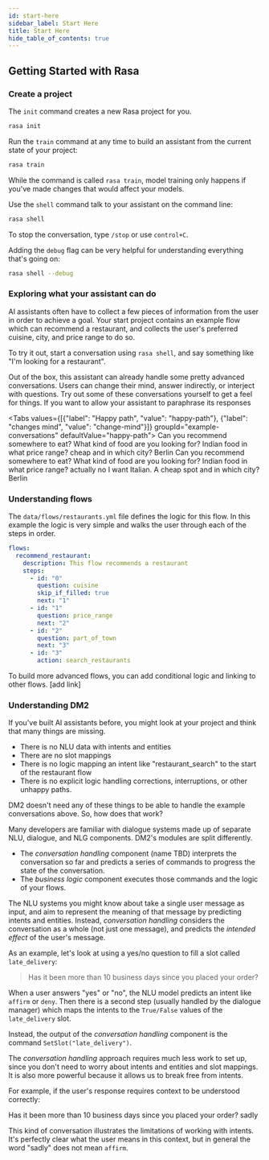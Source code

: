 ```yaml
---
id: start-here
sidebar_label: Start Here
title: Start Here
hide_table_of_contents: true
---
```



## Getting Started with Rasa

### Create a project

The `init` command creates a new Rasa project for you.

```bash
rasa init
```

Run the `train` command at any time to build an assistant from the current state of your project:

```bash
rasa train
```

While the command is called `rasa train`, model training only happens if you've made changes that would affect your models.

Use the `shell` command talk to your assistant on the command line:

```bash
rasa shell
```

To stop the conversation, type `/stop` or use `control+C`.

Adding the `debug` flag can be very helpful for understanding everything that's going on:

```bash
rasa shell --debug
```

### Exploring what your assistant can do

AI assistants often have to collect a few pieces of information from the user in order to achieve a goal.
Your start project contains an example flow which can recommend a restaurant, and collects the user's preferred cuisine, city, and price range to do so.


To try it out, start a conversation using `rasa shell`, and say something like "I'm looking for a restaurant". 

Out of the box, this assistant can already handle some pretty advanced conversations. Users can change their mind,
answer indirectly, or interject with questions. Try out some of these conversations yourself to get a feel for things.
If you want to allow your assistant to paraphrase its responses

<Tabs values={[{"label": "Happy path", "value": "happy-path"}, {"label": "changes mind", "value": "change-mind"}]}  groupId="example-conversations" defaultValue="happy-path">
  <TabItem value="happy-path">
    <Chat caption="happy path">
    <ChatUserText>Can you recommend somewhere to eat?</ChatUserText>
    <ChatBotText>What kind of food are you looking for?</ChatBotText>
    <ChatUserText>Indian food</ChatUserText>
    <ChatBotText>in what price range?</ChatBotText>
    <ChatUserText>cheap</ChatUserText>
    <ChatBotText>and in which city?</ChatBotText>
    <ChatUserText>Berlin</ChatUserText>
    </Chat>
  </TabItem>
  <TabItem value="change-mind">
    <Chat caption="user changes their mind">
    <ChatUserText>Can you recommend somewhere to eat?</ChatUserText>
    <ChatBotText>What kind of food are you looking for?</ChatBotText>
    <ChatUserText>Indian food</ChatUserText>
    <ChatBotText>in what price range?</ChatBotText>
    <ChatUserText>actually no I want Italian. A cheap spot</ChatUserText>
    <ChatBotText>and in which city?</ChatBotText>
    <ChatUserText>Berlin</ChatUserText>
    </Chat>
  </TabItem>
</Tabs>


### Understanding flows

The `data/flows/restaurants.yml` file defines the logic for this flow. In this example the logic is very simple
and walks the user through each of the steps in order. 

```yaml
flows:
  recommend_restaurant:
    description: This flow recommends a restaurant
    steps:
      - id: "0"
        question: cuisine
        skip_if_filled: true
        next: "1"
      - id: "1"
        question: price_range
        next: "2"
      - id: "2"
        question: part_of_town
        next: "3"
      - id: "3"
        action: search_restaurants
```

To build more advanced flows, you can add conditional logic and linking to other flows. [add link]

### Understanding DM2

If you've built AI assistants before, you might look at your project and think that many things are missing.

* There is no NLU data with intents and entities
* There are no slot mappings
* There is no logic mapping an intent like "restaurant_search" to the start of the restaurant flow
* There is no explicit logic handling corrections, interruptions, or other unhappy paths.

DM2 doesn't need any of these things to be able to handle the example conversations above. So, how does that work?

Many developers are familiar with dialogue systems made up of separate NLU, dialogue, and NLG components.
DM2's modules are split differently. 

* The *conversation handling* component (name TBD) interprets the conversation so far and predicts 
a series of commands to progress the state of the conversation.
* The *business logic* component executes those commands and the logic of your flows. 

The NLU systems you might know about take a single user message as input, and aim to represent
the meaning of that message by predicting intents and entities. 
Instead, *conversation handling* considers the conversation as a whole (not just one message),
and predicts the *intended effect* of the user's message. 

As an example, let's look at using a yes/no question to fill a slot called `late_delivery`:

> Has it been more than 10 business days since you placed your order?

When a user answers "yes" or "no", the NLU model predicts an intent like `affirm` or `deny`.
Then there is a second step (usually handled by the dialogue manager) which maps the intents to
the `True/False` values of the `late_delivery` slot. 

Instead, the output of the *conversation handling* component is the command `SetSlot("late_delivery")`.

The *conversation handling* approach requires much less work to set up, since you don't need to worry about
intents and entities and slot mappings. It is also more powerful because it allows us to break free from intents.

For example, if the user's response requires context to be understood correctly:

<Chat caption="pragmatic understanding">
<ChatBotText>Has it been more than 10 business days since you placed your order?</ChatBotText>
<ChatUserText>sadly</ChatUserText>
</Chat>

This kind of conversation illustrates the limitations of working with intents. It's perfectly clear 
what the user means in this context, but in general the word "sadly" does not mean `affirm`.